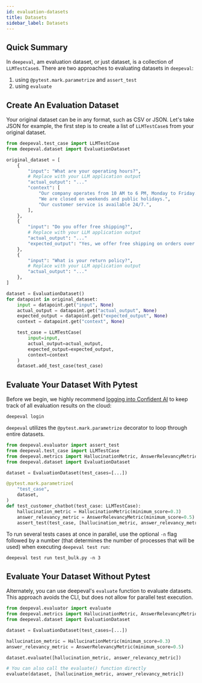```yaml
---
id: evaluation-datasets
title: Datasets
sidebar_label: Datasets
---
```


## Quick Summary

In `deepeval`, am evaluation dataset, or just dataset, is a collection of `LLMTestCase`s. There are two approaches to evaluating datasets in `deepeval`:

1. using `@pytest.mark.parametrize` and `assert_test`
2. using `evaluate`

## Create An Evaluation Dataset

Your original dataset can be in any format, such as CSV or JSON. Let's take JSON for example, the first step is to create a list of `LLMTestCase`s from your original dataset.

```python
from deepeval.test_case import LLMTestCase
from deepeval.dataset import EvaluationDataset

original_dataset = [
    {
        "input": "What are your operating hours?",
        # Replace with your LLM application output
        "actual_output": "..."
        "context": [
            "Our company operates from 10 AM to 6 PM, Monday to Friday.",
            "We are closed on weekends and public holidays.",
            "Our customer service is available 24/7.",
        ],
    },
    {
        "input": "Do you offer free shipping?",
        # Replace with your LLM application output
        "actual_output": "..."
        "expected_output": "Yes, we offer free shipping on orders over $50."
    },
    {
        "input": "What is your return policy?",
        # Replace with your LLM application output
        "actual_output": "..."
    },
]

dataset = EvaluationDataset()
for datapoint in original_dataset:
    input = datapoint.get("input", None)
    actual_output = datapoint.get("actual_output", None)
    expected_output = datapoint.get("expected_output", None)
    context = datapoint.get("context", None)

    test_case = LLMTestCase(
        input=input,
        actual_output=actual_output,
        expected_output=expected_output,
        context=context
    )
    dataset.add_test_case(test_case)
```

## Evaluate Your Dataset With Pytest

Before we begin, we highly recommend [logging into Confident AI](https://app.confident-ai.com) to keep track of all evaluation results on the cloud:

```console
deepeval login
```

`deepeval` utilizes the `@pytest.mark.parametrize` decorator to loop through entire datasets.

```python title="test_bulk.py"
from deepeval.evaluator import assert_test
from deepeval.test_case import LLMTestCase
from deepeval.metrics import HallucinationMetric, AnswerRelevancyMetric
from deepeval.dataset import EvaluationDataset

dataset = EvaluationDataset(test_cases=[...])

@pytest.mark.parametrize(
    "test_case",
    dataset,
)
def test_customer_chatbot(test_case: LLMTestCase):
    hallucination_metric = HallucinationMetric(minimum_score=0.3)
    answer_relevancy_metric = AnswerRelevancyMetric(minimum_score=0.5)
    assert_test(test_case, [hallucination_metric, answer_relevancy_metric])
```

To run several tests cases at once in parallel, use the optional `-n` flag followed by a number (that determines the number of processes that will be used) when executing `deepeval test run`:

```
deepeval test run test_bulk.py -n 3
```

## Evaluate Your Dataset Without Pytest

Alternately, you can use deepeval's `evaluate` function to evaluate datasets. This approach avoids the CLI, but does not allow for parallel test execution.

```python
from deepeval.evaluator import evaluate
from deepeval.metrics import HallucinationMetric, AnswerRelevancyMetric
from deepeval.dataset import EvaluationDataset

dataset = EvaluationDataset(test_cases=[...])

hallucination_metric = HallucinationMetric(minimum_score=0.3)
answer_relevancy_metric = AnswerRelevancyMetric(minimum_score=0.5)

dataset.evaluate([hallucination_metric, answer_relevancy_metric])

# You can also call the evaluate() function directly
evaluate(dataset, [hallucination_metric, answer_relevancy_metric])
```
